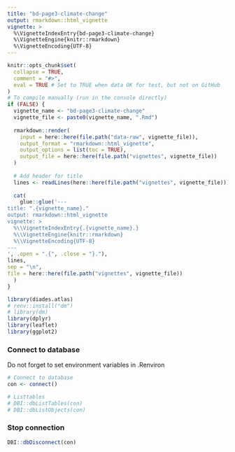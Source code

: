 ```yaml
---
title: "bd-page3-climate-change"
output: rmarkdown::html_vignette
vignette: >
  %\VignetteIndexEntry{bd-page3-climate-change}
  %\VignetteEngine{knitr::rmarkdown}
  %\VignetteEncoding{UTF-8}
---
```


```r
knitr::opts_chunk$set(
  collapse = TRUE,
  comment = "#>",
  eval = TRUE # Set to TRUE when data OK for test, but not on GitHub
)
# To compile manually (run in the console directly)
if (FALSE) {
  vignette_name <- "bd-page3-climate-change"
  vignette_file <- paste0(vignette_name, ".Rmd")
  
  rmarkdown::render(
    input = here::here(file.path("data-raw", vignette_file)),
    output_format = "rmarkdown::html_vignette",
    output_options = list(toc = TRUE),
    output_file = here::here(file.path("vignettes", vignette_file))
  )
  
  # Add header for title
  lines <- readLines(here::here(file.path("vignettes", vignette_file)))
  
  cat(
    glue::glue('---
title: ".{vignette_name}."
output: rmarkdown::html_vignette
vignette: >
  %\\VignetteIndexEntry{.{vignette_name}.}
  %\\VignetteEngine{knitr::rmarkdown}
  %\\VignetteEncoding{UTF-8}
---
', .open = ".{", .close = "}."),
lines,
sep = "\n", 
file = here::here(file.path("vignettes", vignette_file))
  )
}
```

```r
library(diades.atlas)
# renv::install("dm")
# library(dm)
library(dplyr)
library(leaflet)
library(ggplot2)
```

### Connect to database

Do not forget to set environment variables in .Renviron
```r
# Connect to database
con <- connect()

# Listtables
# DBI::dbListTables(con)
# DBI::dbListObjects(con)

```


### Stop connection

```r
DBI::dbDisconnect(con)
```

